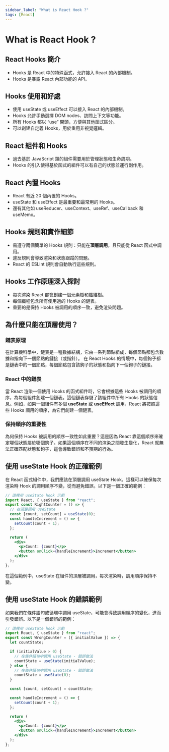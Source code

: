 ```yaml
---
sidebar_label: "What is React Hook ?"
tags: [React]
---
```



# What is React Hook ?

## React Hooks 簡介

- Hooks 是 React 中的特殊函式，允許接入 React 的內部機制。
- Hooks 是暴露 React 內部功能的 API。

## Hooks 使用和好處

- 使用 useState 或 useEffect 可以接入 React 的內部機制。
- Hooks 允許手動選擇 DOM nodes、訪問上下文等功能。
- 所有 Hooks 都以 “use” 開頭，方便與其他函式區分。
- 可以創建自定義 Hooks，用於重用非視覺邏輯。

## React 組件和 Hooks

- 過去基於 JavaScript 類的組件需要用於管理狀態和生命周期。
- Hooks 的引入使得基於函式的組件可以有自己的狀態並運行副作用。

## React 內置 Hooks

- React 有近 20 個內置的 Hooks。
- useState 和 useEffect 是最重要和最常用的 Hooks。
- 還有其他如 useReducer、useContext、useRef、useCallback 和 useMemo。

## Hooks 規則和實作細節

- 需遵守兩個簡單的 Hooks 規則：只能在**頂層調用**，且只能從 React 函式中調用。
- 違反規則會導致渲染和狀態跟蹤的問題。
- React 的 ESLint 規則會自動執行這些規則。

## Hooks 工作原理深入探討

- 每次渲染 React 都會創建一個元素樹和纖維樹。
- 每個纖程包含所有使用過的 Hooks 的鏈表。
- 重要的是保持 Hooks 被調用的順序一致，避免渲染問題。

## 為什麼只能在頂層使用？

### 鏈表原理

在計算機科學中，鏈表是一種數據結構，它由一系列節點組成，每個節點都包含數據和指向下一個節點的鏈接（或指針）。
在 React Hooks 的情境中，每個鉤子都是鏈表中的一個節點，每個節點包含該鉤子的狀態和指向下一個鉤子的鏈接。

### React 中的鏈表

當 React 渲染一個使用 Hooks 的函式組件時，它會根據這些 Hooks 被調用的順序，為每個組件創建一個鏈表。這個鏈表存儲了該組件中所有 Hooks 的狀態信息。例如，如果一個組件有多個 **useState** 或 **useEffect** 調用，React 將按照這些 Hooks 調用的順序，為它們創建一個鏈表。

### 保持順序的重要性

為何保持 Hooks 被調用的順序一致性如此重要？這是因為 React 靠這個順序來確定哪個狀態屬於哪個鉤子。如果這個順序在不同的渲染之間發生變化，React 就無法正確匹配狀態和鉤子，這會導致錯誤和不預期的行為。

## 使用 useState Hook 的正確範例

在 React 函式組件中，我們應該在頂層調用 useState Hook。這樣可以確保每次渲染時 Hook 的調用順序不變，從而避免錯誤。以下是一個正確的範例：

```jsx
// 這裡用 useState hook 示範
import React, { useState } from "react";
export const RightCounter = () => {
  // 在頂層調用 useState
  const [count, setCount] = useState(0);
  const handleIncrement = () => {
    setCount(count + 1);
  };

  return (
    <div>
      <p>Count: {count}</p>
      <button onClick={handleIncrement}>Increment</button>
    </div>
  );
};
```

在這個範例中，useState 在組件的頂層被調用，每次渲染時，調用順序保持不變。

## 使用 useState Hook 的錯誤範例

如果我們在條件語句或循環中調用 useState，可能會導致調用順序的變化，進而引發錯誤。以下是一個錯誤的範例：

```jsx
// 這裡用 useState hook 示範
import React, { useState } from "react";
export const WrongCounter = ({ initialValue }) => {
  let countState;

  if (initialValue > 0) {
    // 在條件語句中調用 useState - 錯誤做法
    countState = useState(initialValue);
  } else {
    // 在條件語句中調用 useState - 錯誤做法
    countState = useState(0);
  }

  const [count, setCount] = countState;

  const handleIncrement = () => {
    setCount(count + 1);
  };

  return (
    <div>
      <p>Count: {count}</p>
      <button onClick={handleIncrement}>Increment</button>
    </div>
  );
};
```

<WhatIsHook />
<MusicPlayer />

